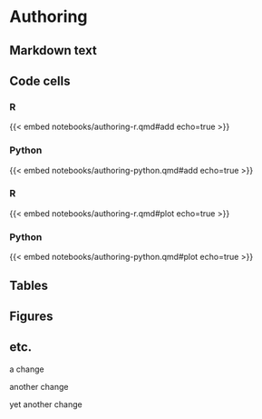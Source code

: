 # Authoring {#sec-authoring}

## Markdown text

## Code cells

::: panel-tabset
### R

{{< embed notebooks/authoring-r.qmd#add echo=true >}}

### Python

{{< embed notebooks/authoring-python.qmd#add echo=true >}}
:::

::: panel-tabset
### R

{{< embed notebooks/authoring-r.qmd#plot echo=true >}}

### Python

{{< embed notebooks/authoring-python.qmd#plot echo=true >}}
:::

## Tables

## Figures

## etc.

a change

another change

yet another change
